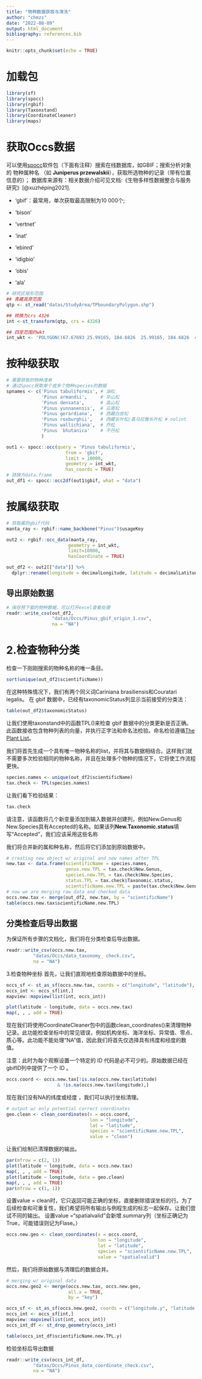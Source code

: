 ```yaml
---
title: "物种数据获取与清洗"
author: "chmzs"
date: "2022-08-09"
output: html_document
bibliography: references.bib
---
```


```r
knitr::opts_chunk$set(echo = TRUE)
```

# 加载包

```r
library(sf)
library(spocc)
library(rgbif)
library(Taxonstand)
library(CoordinateCleaner)
library(maps)

```

# 获取Occs数据

可以使用[spocc](https://github.com/ropensci/spocc)软件包（下面有注释）搜索在线数据库，如GBIF；搜索分析对象的 物种属种名 （如 **Juniperus przewalskii**），获取所选物种的记录（带有位置信息的）； 数据库来源有：相关数据介绍可见文档:《生物多样性数据整合与服务研究》[@xuzhépíng2021].

-   'gbif'：最常用，单次获取最高限制为10 000个;

-   'bison'

-   'vertnet'

-   'inat'

-   'ebinrd'

-   'idigbio'

-   'obis'

-   'ala'




```r

# 研究区矩形范围
## 青藏高原范围
qtp <- st_read("datas/StudyArea/TPboundaryPolygon.shp")

## 转换为crs 4326
int <-st_transform(qtp, crs = 4326)

## 四至范围的wkt
int_wkt <- 'POLYGON((67.67693 25.99165, 104.6826  25.99165, 104.6826  40.01663 ,67.67693 40.01663 ,67.67693 25.99165))'
```

# 按种级获取
```r
# 需要获取的物种清单
# 通过Spocc获取单个或多个物种species的数据
spnames <- c('Pinus tabuliformis', # 油松
             'Pinus armandii',     # 华山松
             'Pinus densata',      # 高山松
             'Pinus yunnanensis',  # 云南松
             'Pinus gerardiana',   # 西藏白皮松
             'Pinus roxburghii',   # 西藏长叶松/喜马拉雅长叶松 # nolint
             'Pinus wallichiana',  # 乔松
             'Pinus  bhutanica'    # 不丹松
             )
```

```r
out1 <- spocc::occ(query = 'Pinus tabuliformis', 
                      from = 'gbif',  
                      limit = 10000,
                      geometry = int_wkt,
                      has_coords = TRUE)
# 转换为data.frame
out_df1 <- spocc::occ2df(out1$gbif, what = "data")
```

# 按属级获取
```r

# 获取属的gbif代码
manta_ray <- rgbif::name_backbone("Pinus")$usageKey

out2 <- rgbif::occ_data(manta_ray, 
                       geometry = int_wkt, 
                       limit=10000, 
                       hasCoordinate = TRUE)

out_df2 <- out2[["data"]] %>% 
  dplyr::rename(longitude = decimalLongitude, latitude = decimalLatitude)
```

## 导出原始数据

```r

# 保存预下载的物种数据，可以打开excel查看处理
readr::write_csv(out_df2,
                 "datas/Occs/Pinus_gbif_origin_1.csv", 
                 na = "NA")

```

# 2.检查物种分类

检查一下刚刚搜索的物种名称的唯一条目。
```r
sort(unique(out_df2$scientificName))
```

在这种特殊情况下，我们有两个同义词Cariniana brasiliensis和Couratari legalis。
在 gbif 数据中，已经有taxonomicStatus列显示当前接受的分类法：
```r
table(out_df2$taxonomicStatus)
```

让我们使用taxonstand中的函数TPL()来检查 gbif 数据中的分类更新是否正确。此函数接收包含物种列表的向量，并执行正字法和命名法检验。命名检验遵循[The Plant List](http://www.theplantlist.org/)。

我们将首先生成一个具有唯一物种名称的list，并将其与数据相结合。这样我们就不需要多次检验相同的物种名称，并且在处理多个物种的情况下，它将使工作流程更快。
```r
species.names <- unique(out_df2$scientificName) 
tax.check <- TPL(species.names)
```

让我们看下检验结果：
```r
tax.check
```

请注意，该函数将几个新变量添加到输入数据并创建列，例如New.Genus和New.Species具有Accepted的名称。如果该列**New.Taxonomic.status**填写“Accepted”，我们应该采用这些名称

我们将合并新的属和种名称，然后将它们添加到原始数据中。
```r
# creating new object w/ original and new names after TPL
new.tax <- data.frame(scientificName = species.names, 
                      genus.new.TPL = tax.check$New.Genus, 
                      species.new.TPL = tax.check$New.Species,
                      status.TPL = tax.check$Taxonomic.status,
                      scientificName.new.TPL = paste(tax.check$New.Genus,                                 tax.check$New.Species)) 
# now we are merging raw data and checked data
occs.new.tax <- merge(out_df2, new.tax, by = "scientificName")
table(occs.new.tax$scientificName.new.TPL)
```

## 分类检查后导出数据
为保证所有步骤的文档化，我们将在分类检查后导出数据。
```r
readr::write_csv(occs.new.tax, 
          "datas/Occs/data_taxonomy_ check.csv",
          na = "NA")
```

3.检查物种坐标
首先，让我们直观地检查原始数据中的坐标。
```r
occs_sf <- st_as_sf(occs.new.tax, coords = c("longitude", "latitude"), crs = 4326)
occs_int <- occs_sf[int,]
mapview::mapview(list(int, occs_int))
```

```r
plot(latitude ~ longitude, data = occs.new.tax)
map(, , , add = TRUE)
```
现在我们将使用CoordinateCleaner包中的函数clean_coordinates()来清理物种记录。此功能检查坐标中的常见错误，例如机构坐标、海洋坐标、异常值、零点、质心等。此功能不能处理“NA”值，因此我们将首先仅选择具有纬度和经度的数值。

注意：此时为每个观察设置一个特定的 ID 代码是必不可少的。原始数据已经在gbifID列中提供了一个 ID 。
```r
occs.coord <- occs.new.tax[!is.na(occs.new.tax$latitude) 
                   & !is.na(occs.new.tax$longitude),]
```

现在我们没有NA的纬度或经度 ，我们可以执行坐标清理。
```r
# output w/ only potential correct coordinates
geo.clean <- clean_coordinates(x = occs.coord, 
                               lon = "longitude",
                               lat = "latitude",
                               species = "scientificName.new.TPL", 
                               value = "clean")
```
让我们绘制已清理数据的输出。
```r
par(mfrow = c(2, 1))
plot(latitude ~ longitude, data = occs.new.tax)
map(, , , add = TRUE)
plot(latitude ~ longitude, data = geo.clean)
map(, , , add = TRUE)
par(mfrow = c(1, 1))
```
设置value = clean时，它只返回可能正确的坐标，直接删除错误坐标的行。为了后续检查和可重复性，我们希望将所有输出与例程生成的标志一起保存。让我们尝试不同的输出。
设置value =“spatialvalid”会新增.summary列（坐标正确记为True，可能错误则记为Flase。）
```r
occs.new.geo <- clean_coordinates(x = occs.coord, 
                                  lon = "longitude",
                                  lat = "latitude",
                                  species = "scientificName.new.TPL", 
                                  value = "spatialvalid")
```
然后，我们将原始数据与清理后的数据合并。
```r
# merging w/ original data
occs.new.geo2 <- merge(occs.new.tax, occs.new.geo, 
                       all.x = TRUE, 
                       by = "key") 
```


```r
occs_sf <- st_as_sf(occs.new.geo2, coords = c("longitude.y", "latitude.y"), crs = 4326)
occs_int <- occs_sf[int,]
mapview::mapview(list(int, occs_int))
occs_int_df <- st_drop_geometry(occs_int)
```


```r
table(occs_int_df$scientificName.new.TPL.y)
```


检验坐标后导出数据
```r
readr::write_csv(occs_int_df, 
          "datas/Occs/Pinus_data_coordinate_check.csv",
          na = "NA")
```








